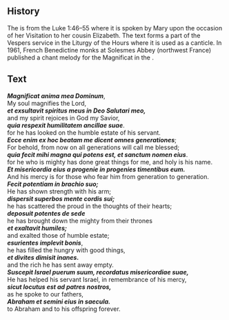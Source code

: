 <Initial text="Magnificat" />

## History

The <Definition lang="latin" anchor="magnificat" text="Magnificat" /> is from the Luke 1:46–55 where it is spoken by Mary upon the occasion of her Visitation to her cousin Elizabeth. The text forms a part of the Vespers service in the Liturgy of the Hours where it is used as a canticle. In 1961, French Benedictine monks at Solesmes Abbey (northwest France) published a chant melody for the Magnificat in the *<Definition lang="latin" anchor="liber-usualis" text="Liber Usualis" />*.

## Text

***Magnificat anima mea Dominum***,<br/>
My soul magnifies the Lord,<br/>
***et exsultavit spiritus meus in Deo Salutari meo,***<br/>
and my spirit rejoices in God my Savior,<br/>
***quia respexit humilitatem ancillae suae***.<br/>
for he has looked on the humble estate of his servant.<br/>
***Ecce enim ex hoc beatam me dicent omnes generationes***;<br/>
For behold, from now on all generations will call me blessed;<br/>
***quia fecit mihi magna qui potens est, et sanctum nomen eius***.<br/>
for he who is mighty has done great things for me, and holy is his name.<br/>
***Et misericordia eius a progenie in progenies timentibus eum.***<br/>
And his mercy is for those who fear him from generation to generation.<br/>
***Fecit potentiam in brachio suo;***<br/>
He has shown strength with his arm;<br/>
***dispersit superbos mente cordis sui;***<br/>
he has scattered the proud in the thoughts of their hearts;<br/>
***deposuit potentes de sede***<br/>
he has brought down the mighty from their thrones<br/>
***et exaltavit humiles;***<br/>
and exalted those of humble estate;<br/>
***esurientes implevit bonis***,<br/>
he has filled the hungry with good things,<br/>
***et divites dimisit inanes.***<br/>
and the rich he has sent away empty.<br/>
***Suscepit Israel puerum suum, recordatus misericordiae suae,***<br/>
He has helped his servant Israel, in remembrance of his mercy,<br/>
***sicut locutus est ad patres nostros,***<br/>
as he spoke to our fathers,<br/>
***Abraham et semini eius in saecula.***<br/>
to Abraham and to his offspring forever.
